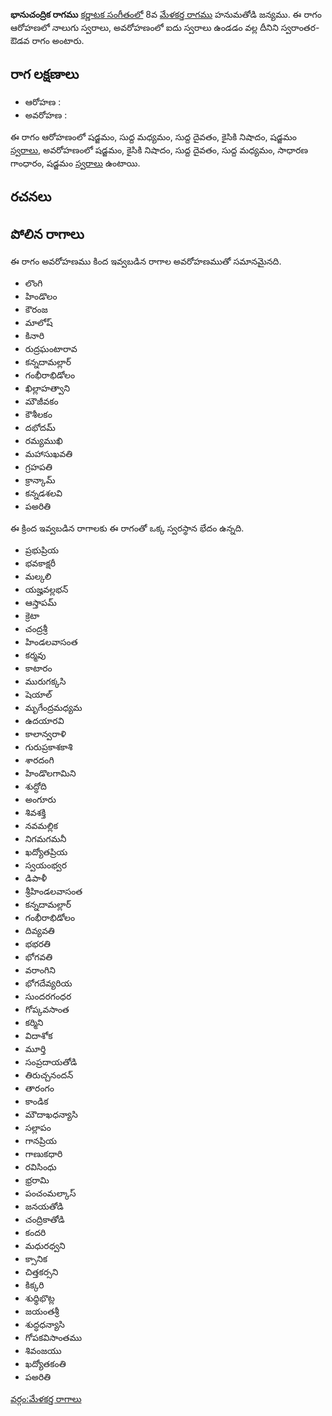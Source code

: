 {{Infobox ragam
	| name          	= భానుచంద్రిక
	| synonym	    	= 
	| mela          	= 
	| chakra        	= 
	| janaka        	= 
	| type          	= స్వరాంతర-ఔడవ
	| arohanam      	= {{svaraC|S|M1|D1|N2|S'}} 
	| avarohanam    	= {{svaraC|S'|N2|D1|M1|G2|S}}
	| jeeva         	=
	| chhaya        	=
	| nyasa         	=
	| vishesha      	= 
	| equivalent  		= 
}}
{{కర్ణాటక సంగీత రాగాలు}}
'''భానుచంద్రిక రాగము''' [[కర్ణాటక సంగీతం]]లో 8వ [[మేళకర్త రాగము]] హనుమతోడి జన్యము.  ఈ రాగం ఆరోహణలో నాలుగు స్వరాలు, అవరోహణంలో ఐదు స్వరాలు ఉండడం వల్ల దీనిని స్వరాంతర-ఔడవ రాగం అంటారు.


==రాగ లక్షణాలు==


* ఆరోహణ : {{svaraC|S|M1|D1|N2|S'}} 
* అవరోహణ : {{svaraC|S'|N2|D1|M1|G2|S}}

ఈ రాగం ఆరోహణంలో షడ్జమం, సుద్ద మధ్యమం, సుద్ద దైవతం, కైసికి నిషాదం, షడ్జమం [[స్వరాలు]], అవరోహణంలో షడ్జమం, కైసికి నిషాదం, సుద్ద దైవతం, సుద్ద మధ్యమం, సాధారణ గాంధారం, షడ్జమం [[స్వరాలు]] ఉంటాయి.

==రచనలు==



==పోలిన రాగాలు==
ఈ రాగం అవరోహణము కింద ఇవ్వబడిన రాగాల అవరోహణముతో సమానమైనది.
* లొంగి
* హిండొలం
* కౌరంజ
* మాలోష్
* కినారి
* రుద్రఘంటారావ
* కన్నదామల్లార్
* గంభీరాభిడోలం
* ఖిల్లాహత్వాని
* మౌజీవకం
* కౌశీలకం
* దభోదమ్
* రమ్యముఖి
* మహాసుఖవతి
* గ్రహపతి
* క్రాన్కామ్
* కన్నడశలవి
* పఅరితి

ఈ క్రింద ఇవ్వబడిన రాగాలకు ఈ రాగంతో ఒక్క స్వరస్థాన భేదం ఉన్నది.
* ప్రభుప్రియ
* భవకాక్షరీ
* మల్కలి
* యజ్హవల్లభన్
* ఆస్తాపమ్
* క్రెటా
* చంద్రశ్రీ
* హిండలవాసంత
* కర్మవు
* కాటారం
* మురుగక్కసి
* షెయాల్
* మృగేంద్రమధ్యమ
* ఉదయారవి
* కాలాన్వరాళి
* గురుప్రకాశకాశి
* శారదంగి
* హిండొలగామిని
* శుద్ధోది
* అంగూరు
* శివశక్తి
* నవమల్లిక
* నిగమగమనీ
* ఖద్యోతప్రియ
* స్వయంభ్వర
* డిపాళీ
* శ్రీహిండలవాసంత
* కన్నదామల్లార్
* గంభీరాభిడోలం
* దివ్యవతి
* భభరతి
* భోగవతి
* వరాంగిని
* భోగదేవ్యరియ
* సుందరగంధర
* గోప్కవసాంత
* కర్మిని
* విదాశోక
* మూర్తి
* సంప్రదాయతోడి
* తిరుచ్చనందన్
* తారంగం
* కాండిక
* మౌదాఖధన్యాసి
* సల్లాపం
* గానప్రియ
* గాణుకధారి
* రవిసింధు
* భ్రరామి
* పంచంమల్కాస్
* జనయతోడి
* చంద్రికాతోడి
* కందరి
* మధురధ్వని
* క్సానిక
* చిత్తకర్సని
* కిక్కరి
* శుధ్ధిభొట్ల
* జయంతశ్రీ
* శుద్ధధన్యాసి
* గోపకవిసాంతము
* శివంజయు
* ఖద్యోతకంతి
* పఅరితి



[[వర్గం:మేళకర్త రాగాలు]]